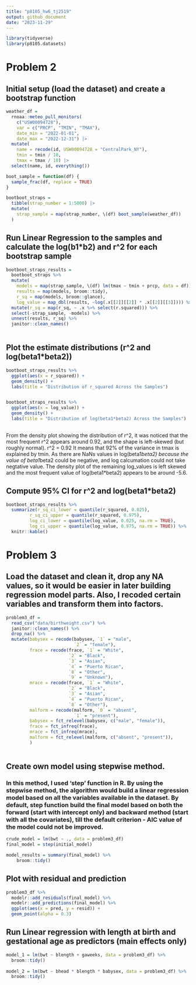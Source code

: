 ```yaml
---
title: "p8105_hw6_tj2519"
output: github_document
date: "2023-11-29"
---
```


```r
library(tidyverse)
library(p8105.datasets)

```

# Problem 2
## Initial setup (load the dataset) and create a bootstrap function
```r
weather_df = 
  rnoaa::meteo_pull_monitors(
    c("USW00094728"),
    var = c("PRCP", "TMIN", "TMAX"), 
    date_min = "2022-01-01",
    date_max = "2022-12-31") |>
  mutate(
    name = recode(id, USW00094728 = "CentralPark_NY"),
    tmin = tmin / 10,
    tmax = tmax / 10) |>
  select(name, id, everything())

boot_sample = function(df) {
  sample_frac(df, replace = TRUE)
}

bootboot_straps = 
  tibble(strap_number = 1:5000) |> 
  mutate(
    strap_sample = map(strap_number, \(df) boot_sample(weather_df))
  )

```


## Run Linear Regression to the samples and calculate the log(b1*b2) and r^2 for each bootstrap sample
```r
bootboot_straps_results =
  bootboot_straps %>% 
  mutate(
    models = map(strap_sample, \(df) lm(tmax ~ tmin + prcp, data = df)),
    results = map(models, broom::tidy),
    r_sq = map(models, broom::glance),
    log_value = map_dbl(results, ~log(.x[[2]][[2]] * .x[[2]][[3]]))) %>% 
  mutate(r_sq = map(r_sq, ~ .x %>% select(r.squared))) %>% 
  select(-strap_sample, -models) %>% 
  unnest(results, r_sq) %>% 
  janitor::clean_names()
  
```

## Plot the estimate distributions (r^2 and log(beta1*beta2))
```r
bootboot_straps_results %>% 
  ggplot(aes(x = r_squared)) + 
  geom_density() +
  labs(title = "Distribution of r_squared Across the Samples")


bootboot_straps_results %>% 
  ggplot(aes(x = log_value)) + 
  geom_density() +
  labs(title = "Distribution of log(beta1*beta2) Across the Samples")
  
```
From the density plot showing the distribution of r^2, it was noticed that the most frequent r^2 appears around 0.92, and the shape is left-skewed (but roughly normal). r^2 = 0.92 It means that 92% of the variance in tmax is explained by tmin. As there are NaNs values in log(beta1*beta2) because the value of beta1*beta2 could be negative, and log calcumation could not take negtative value. The density plot of the remaining log_values is left skewed and the most frequent value of log(beta1*beta2) appears to be around -5.6. 


## Compute 95% CI for r^2 and log(beta1*beta2)
```r
bootboot_straps_results %>% 
  summarize(r_sq_ci_lower = quantile(r_squared, 0.025),
         r_sq_ci_upper = quantile(r_squared, 0.975),
         log_ci_lower = quantile(log_value, 0.025, na.rm = TRUE),
         log_ci_upper = quantile(log_value, 0.975, na.rm = TRUE)) %>% 
  knitr::kable()
```



# Problem 3
## Load the dataset and clean it, drop any NA values, so it would be easier in later building regression model parts. Also, I recoded certain variables and transform them into factors.
```r
problem3_df = 
  read_csv("data/birthweight.csv") %>% 
  janitor::clean_names() %>% 
  drop_na() %>% 
  mutate(babysex = recode(babysex, `1` = "male",
                          `2` = "female"),
         frace = recode(frace, `1` = "White", 
                        `2` = "Black",
                        `3` = "Asian",
                        `4` = "Puerto Rican",
                        `8` = "Other",
                        `9` = "Unknown"),
         mrace = recode(frace, `1` = "White", 
                        `2` = "Black",
                        `3` = "Asian",
                        `4` = "Puerto Rican",
                        `8` = "Other"),
         malform = recode(malform, `0` = "absent",
                          `1` = "present"),
         babysex = fct_relevel(babysex, c("male", "female")),
         frace = fct_infreq(frace),
         mrace = fct_infreq(mrace),
         malform = fct_relevel(malform, c("absent", "present")),
         ) 
  

```

## Create own model using stepwise method. 
### In this method, I used 'step' function in R. By using the stepwise method, the algorithm would build a linear regression model based on all the variables available in the dataset. By default, step function build the final model based on both the forward (start with intercept only) and backward method (start with all the covariates), till the default criterion - AIC value of the model could not be improved.
```r
crude_model = lm(bwt ~ ., data = problem3_df)
final_model = step(initial_model)

model_results = summary(final_model) %>% 
    broom::tidy()

```

## Plot with residual and prediction
```r
problem3_df %>% 
  modelr::add_residuals(final_model) %>% 
  modelr::add_predictions(final_model) %>% 
  ggplot(aes(x = pred, y = resid)) +
  geom_point(alpha = 0.3) 
```




## Run Linear regression with length at birth and gestational age as predictors (main effects only)
```r
model_1 = lm(bwt ~ blength + gaweeks, data = problem3_df) %>% 
  broom::tidy()
  
model_2 = lm(bwt ~ bhead * blength * babysex, data = problem3_df) %>% 
  broom::tidy()

```


